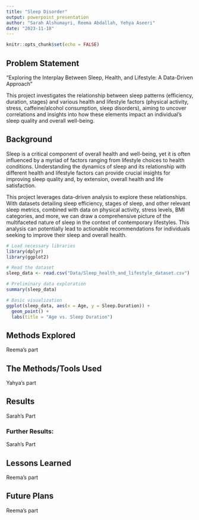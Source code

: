 ```yaml
---
title: "Sleep Disorder"
output: powerpoint_presentation
author: "Sarah Alshumayri, Reema Abdallah, Yehya Aseeri" 
date: "2023-11-18"
---
```


```r
knitr::opts_chunk$set(echo = FALSE) 
```

## Problem Statement

"Exploring the Interplay Between Sleep, Health, and Lifestyle: A Data-Driven Approach"

This project investigates the relationship between sleep patterns (efficiency, duration, stages) and various health and lifestyle factors (physical activity, stress, caffeine/alcohol consumption, sleep disorders), aiming to uncover correlations and insights into how these elements impact an individual's sleep quality and overall well-being.

## Background

Sleep is a critical component of overall health and well-being, yet it is often influenced by a myriad of factors ranging from lifestyle choices to health conditions. Understanding the dynamics of sleep and its relationship with different health and lifestyle factors can provide crucial insights for improving sleep quality and, by extension, overall health and life satisfaction.

This project leverages data-driven analysis to explore these relationships. With datasets detailing sleep efficiency, stages of sleep, and other relevant sleep metrics, combined with data on physical activity, stress levels, BMI categories, and more, we can draw a comprehensive picture of the multifaceted nature of sleep in the context of contemporary lifestyles. This analysis can potentially lead to actionable recommendations for individuals seeking to improve their sleep and overall health.

```r
# Load necessary libraries
library(dplyr)
library(ggplot2)

# Read the dataset
sleep_data <- read.csv("Data/Sleep_health_and_lifestyle_dataset.csv")

# Preliminary data exploration
summary(sleep_data)

# Basic visualization
ggplot(sleep_data, aes(x = Age, y = Sleep.Duration)) +
  geom_point() +
  labs(title = "Age vs. Sleep Duration")
```

## Methods Explored

Reema's part

## The Methods/Tools Used
Yahya's part


## Results 
Sarah's Part

### Further Results:
Sarah's Part

## Lessons Learned
Reema's part

## Future Plans
Reema's part

